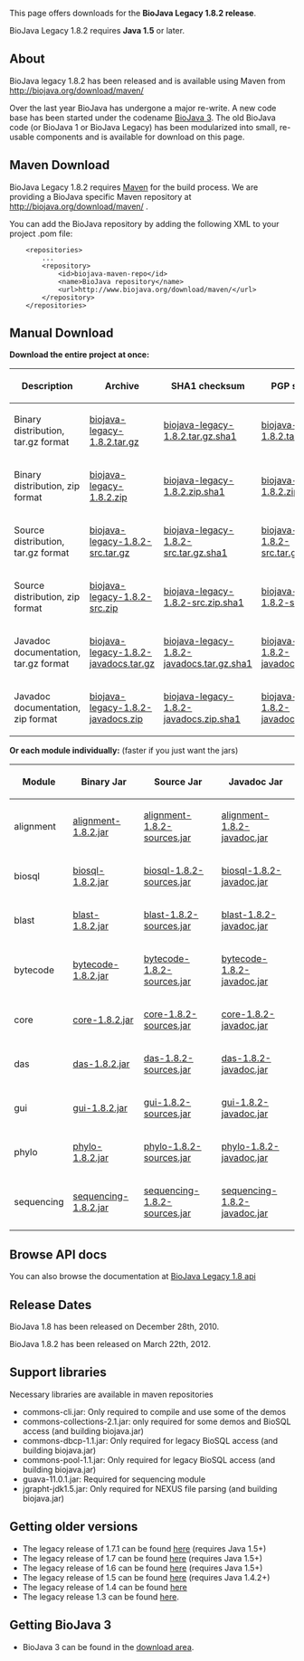 This page offers downloads for the <b>BioJava Legacy 1.8.2 release</b>. 

BioJava Legacy 1.8.2 requires <b>Java 1.5</b> or later. 

== About ==
BioJava legacy 1.8.2 has been released and is available using Maven from http://biojava.org/download/maven/

Over the last year BioJava has undergone a major re-write. A new code base has been started under the codename [[BioJava:Download|BioJava 3]]. The old BioJava code (or BioJava 1 or BioJava Legacy) has been modularized into small, re-usable components and is available for download on this page.

== Maven Download ==
BioJava Legacy 1.8.2 requires [http://maven.apache.org/ Maven] for the build process. We are providing a BioJava specific Maven repository at http://biojava.org/download/maven/ .

You can add the BioJava repository by adding the following XML to your project .pom file:
<pre>
	<repositories>
		...
		<repository>
			<id>biojava-maven-repo</id>
			<name>BioJava repository</name>
			<url>http://www.biojava.org/download/maven/</url>			
		</repository>
	</repositories>
</pre>

== Manual Download ==
'''Download the entire project at once:'''

{|
|+
! Description
! Archive
! SHA1 checksum
! PGP signature
|-
| Binary distribution, tar.gz format 
| [http://biojava.org/download/bj1.8.2/biojava-legacy-1.8.2.tar.gz  biojava-legacy-1.8.2.tar.gz] 
| [http://biojava.org/download/bj1.8.2/biojava-legacy-1.8.2.tar.gz.sha1  biojava-legacy-1.8.2.tar.gz.sha1] 
| [http://biojava.org/download/bj1.8.2/biojava-legacy-1.8.2.tar.gz.asc  biojava-legacy-1.8.2.tar.gz.asc] 
|-
| Binary distribution, zip format 
| [http://biojava.org/download/bj1.8.2/biojava-legacy-1.8.2.zip  biojava-legacy-1.8.2.zip] 
| [http://biojava.org/download/bj1.8.2/biojava-legacy-1.8.2.zip.sha1  biojava-legacy-1.8.2.zip.sha1] 
| [http://biojava.org/download/bj1.8.2/biojava-legacy-1.8.2.zip.asc  biojava-legacy-1.8.2.zip.asc] 
|-
| Source distribution, tar.gz format 
| [http://biojava.org/download/bj1.8.2/biojava-legacy-1.8.2-src.tar.gz  biojava-legacy-1.8.2-src.tar.gz] 
| [http://biojava.org/download/bj1.8.2/biojava-legacy-1.8.2-src.tar.gz.sha1  biojava-legacy-1.8.2-src.tar.gz.sha1] 
| [http://biojava.org/download/bj1.8.2/biojava-legacy-1.8.2-src.tar.gz.asc  biojava-legacy-1.8.2-src.tar.gz.asc] 
|-
| Source distribution, zip format 
| [http://biojava.org/download/bj1.8.2/biojava-legacy-1.8.2-src.zip  biojava-legacy-1.8.2-src.zip] 
| [http://biojava.org/download/bj1.8.2/biojava-legacy-1.8.2-src.zip.sha1  biojava-legacy-1.8.2-src.zip.sha1] 
| [http://biojava.org/download/bj1.8.2/biojava-legacy-1.8.2-src.zip.asc  biojava-legacy-1.8.2-src.zip.asc] 
|-
| Javadoc documentation, tar.gz format 
| [http://biojava.org/download/bj1.8.2/biojava-legacy-1.8.2-javadocs.tar.gz  biojava-legacy-1.8.2-javadocs.tar.gz] 
| [http://biojava.org/download/bj1.8.2/biojava-legacy-1.8.2-javadocs.tar.gz.sha1  biojava-legacy-1.8.2-javadocs.tar.gz.sha1] 
| [http://biojava.org/download/bj1.8.2/biojava-legacy-1.8.2-javadocs.tar.gz.asc  biojava-legacy-1.8.2-javadocs.tar.gz.asc] 
|-
| Javadoc documentation, zip format 
| [http://biojava.org/download/bj1.8.2/biojava-legacy-1.8.2-javadocs.zip  biojava-legacy-1.8.2-javadocs.zip] 
| [http://biojava.org/download/bj1.8.2/biojava-legacy-1.8.2-javadocs.zip.sha1  biojava-legacy-1.8.2-javadocs.zip.sha1] 
| [http://biojava.org/download/bj1.8.2/biojava-legacy-1.8.2-javadocs.zip.asc  biojava-legacy-1.8.2-javadocs.zip.asc] 
|}



'''Or each module individually:''' (faster if you just want the jars)

{|
|+
! Module
! Binary Jar
! Source Jar
! Javadoc Jar
|-
| alignment 
| [http://biojava.org/download/maven/org/biojava/alignment/1.8.2/alignment-1.8.2.jar  alignment-1.8.2.jar] 
| [http://biojava.org/download/maven/org/biojava/alignment/1.8.2/alignment-1.8.2-sources.jar  alignment-1.8.2-sources.jar] 
| [http://biojava.org/download/maven/org/biojava/alignment/1.8.2/alignment-1.8.2-javadoc.jar  alignment-1.8.2-javadoc.jar]
|-
| biosql 
| [http://biojava.org/download/maven/org/biojava/biosql/1.8.2/biosql-1.8.2.jar biosql-1.8.2.jar] 
| [http://biojava.org/download/maven/org/biojava/biosql/1.8.2/biosql-1.8.2-sources.jar biosql-1.8.2-sources.jar] 
| [http://biojava.org/download/maven/org/biojava/biosql/1.8.2/biosql-1.8.2-javadoc.jar biosql-1.8.2-javadoc.jar]
|-
| blast 
| [http://biojava.org/download/maven/org/biojava/blast/1.8.2/blast-1.8.2.jar blast-1.8.2.jar] 
| [http://biojava.org/download/maven/org/biojava/blast/1.8.2/blast-1.8.2-sources.jar blast-1.8.2-sources.jar] 
| [http://biojava.org/download/maven/org/biojava/blast/1.8.2/blast-1.8.2-javadoc.jar blast-1.8.2-javadoc.jar]
|-
| bytecode
| [http://biojava.org/download/maven/org/biojava/bytecode/1.8.2/bytecode-1.8.2.jar bytecode-1.8.2.jar] 
| [http://biojava.org/download/maven/org/biojava/bytecode/1.8.2/bytecode-1.8.2-sources.jar bytecode-1.8.2-sources.jar] 
| [http://biojava.org/download/maven/org/biojava/bytecode/1.8.2/bytecode-1.8.2-javadoc.jar bytecode-1.8.2-javadoc.jar]
|-
| core
| [http://biojava.org/download/maven/org/biojava/core/1.8.2/core-1.8.2.jar core-1.8.2.jar] 
| [http://biojava.org/download/maven/org/biojava/core/1.8.2/core-1.8.2-sources.jar core-1.8.2-sources.jar] 
| [http://biojava.org/download/maven/org/biojava/core/1.8.2/core-1.8.2-javadoc.jar core-1.8.2-javadoc.jar]
|-
| das
| [http://biojava.org/download/maven/org/biojava/das/1.8.2/das-1.8.2.jar das-1.8.2.jar] 
| [http://biojava.org/download/maven/org/biojava/das/1.8.2/das-1.8.2-sources.jar das-1.8.2-sources.jar] 
| [http://biojava.org/download/maven/org/biojava/das/1.8.2/das-1.8.2-javadoc.jar das-1.8.2-javadoc.jar]
|-
| gui
| [http://biojava.org/download/maven/org/biojava/gui/1.8.2/gui-1.8.2.jar gui-1.8.2.jar] 
| [http://biojava.org/download/maven/org/biojava/gui/1.8.2/gui-1.8.2-sources.jar gui-1.8.2-sources.jar] 
| [http://biojava.org/download/maven/org/biojava/gui/1.8.2/gui-1.8.2-javadoc.jar gui-1.8.2-javadoc.jar]
|-
| phylo
| [http://biojava.org/download/maven/org/biojava/phylo/1.8.2/phylo-1.8.2.jar phylo-1.8.2.jar] 
| [http://biojava.org/download/maven/org/biojava/phylo/1.8.2/phylo-1.8.2-sources.jar phylo-1.8.2-sources.jar] 
| [http://biojava.org/download/maven/org/biojava/phylo/1.8.2/phylo-1.8.2-javadoc.jar phylo-1.8.2-javadoc.jar]
|-
| sequencing
| [http://biojava.org/download/maven/org/biojava/sequencing/1.8.2/sequencing-1.8.2.jar sequencing-1.8.2.jar] 
| [http://biojava.org/download/maven/org/biojava/sequencing/1.8.2/sequencing-1.8.2-sources.jar sequencing-1.8.2-sources.jar] 
| [http://biojava.org/download/maven/org/biojava/sequencing/1.8.2/sequencing-1.8.2-javadoc.jar sequencing-1.8.2-javadoc.jar]
|}

== Browse API docs ==
You can also browse the documentation at [http://www.biojava.org/docs/api1.8/ BioJava Legacy 1.8 api]

==Release Dates==
BioJava 1.8 has been released on December 28th, 2010.

BioJava 1.8.2 has been released on March 22th, 2012.

== Support libraries ==
Necessary libraries are available in maven repositories
*  commons-cli.jar: Only required to compile and use some of the demos
*  commons-collections-2.1.jar: only required for some demos and BioSQL access (and building biojava.jar)
*  commons-dbcp-1.1.jar: Only required for legacy BioSQL access (and building biojava.jar)
*  commons-pool-1.1.jar: Only required for legacy BioSQL access (and building biojava.jar)
*  guava-11.0.1.jar: Required for sequencing module
*  jgrapht-jdk1.5.jar: Only required for NEXUS file parsing (and building biojava.jar)

== Getting older versions ==
* The legacy release of 1.7.1 can be found [[BioJava:Download 1.7.1|here]] (requires Java 1.5+)
* The legacy release of 1.7 can be found [[BioJava:Download 1.7|here]] (requires Java 1.5+)
* The legacy release of 1.6 can be found [[BioJava:Download 1.6|here]] (requires Java 1.5+)
* The legacy release of 1.5 can be found [[BioJava:Download 1.5|here]] (requires Java 1.4.2+)
* The legacy release of 1.4 can be found [[BioJava:Download 1.4|here]]
* The legacy release 1.3 can be found [[BioJava:Download 1.3|here]].

== Getting BioJava 3 ==
* BioJava 3 can be found in the [http://www.biojava.org/download/ download area].
